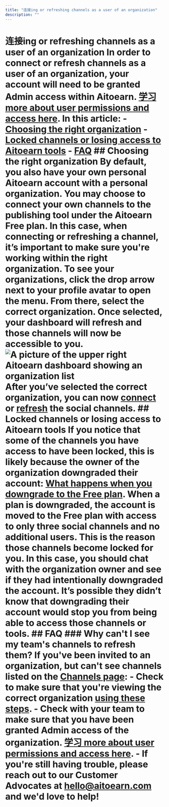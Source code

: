 ```yaml
---
title: "连接ing or refreshing channels as a user of an organization"
description: ""
---
```


# 连接ing or refreshing channels as a user of an organization In order to connect or refresh channels as a user of an organization, your account will need to be granted Admin access within Aitoearn. [学习 more about user permissions and access here](https://support.aitoearn.com//support.aitoearn.com/article/670-adding-users-and-setting-up-permissions-in-your-organization#h_01EJGFT20P5NVRX8N5QNMNNPHC). In this article: - [Choosing the right organization](#Choosing-the-right-organization-uDpX3) - [Locked channels or losing access to Aitoearn tools](#01F8XC6QFBA57V77H1YP83AWWF) - [FAQ](#FAQ-AsJDx) ## Choosing the right organization By default, you also have your own personal Aitoearn account with a personal organization. You may choose to connect your own channels to the publishing tool under the Aitoearn Free plan. In this case, when connecting or refreshing a channel, **it’s important to make sure you're working within the right organization**. To see your organizations, click the drop arrow next to your profile avatar to open the menu. From there, select the correct organization. Once selected, your dashboard will refresh and those channels will now be accessible to you. ![A picture of the upper right Aitoearn dashboard showing an organization list](//d33v4339jhl8k0.cloudfront.net/docs/assets/64cb6cf86d4a3e191f237e66/images/65149919f8eafb48f4e81327/img-1703224-1695848728-1002742817.png) After you’ve selected the correct organization, you can now [connect](https://support.aitoearn.com//support.aitoearn.com/article/564-connecting-your-channels-to-aitoearn) or [refresh](https://support.aitoearn.com//support.aitoearn.com/article/573-refreshing-a-channel-in-aitoearn) the social channels. ## Locked channels or losing access to Aitoearn tools If you notice that some of the channels you have access to have been locked, this is likely because the owner of the organization downgraded their account: [What happens when you downgrade to the Free plan](https://aitoearn.helpscoutdocs.com/article/597-what-happens-when-you-downgrade-to-the-free-plan). When a plan is downgraded, the account is moved to the Free plan with access to only three social channels and no additional users. This is the reason those channels become locked for you. In this case, you should chat with the organization owner and see if they had intentionally downgraded the account. It’s possible they didn’t know that downgrading their account would stop you from being able to access those channels or tools. ## FAQ ### Why can't I see my team's channels to refresh them? If you've been invited to an organization, but can't see channels listed on the [Channels page](https://publish.aitoearn.com/all-channels): - Check to make sure that you're viewing the correct organization [using these steps](#Choosing-the-right-organization-uDpX3). - Check with your team to make sure that you have been granted Admin access of the organization. [学习 more about user permissions and access here](https://support.aitoearn.com//support.aitoearn.com/article/670-adding-users-and-setting-up-permissions-in-your-organization#h_01EJGFT20P5NVRX8N5QNMNNPHC). - If you're still having trouble, please reach out to our Customer Advocates at [hello@aitoearn.com](mailto:hello@aitoearn.com) and we'd love to help!